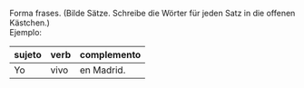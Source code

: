 

Forma frases. (Bilde Sätze. Schreibe die Wörter für jeden Satz in die offenen Kästchen.)
<br />
Ejemplo:   

|sujeto | verb | complemento |
|-------|-------|-------------|
| Yo    | vivo  | en Madrid.   |



<SW 
  verbs={verbs}
  complements={complements}
  subjects={subjects}
/>